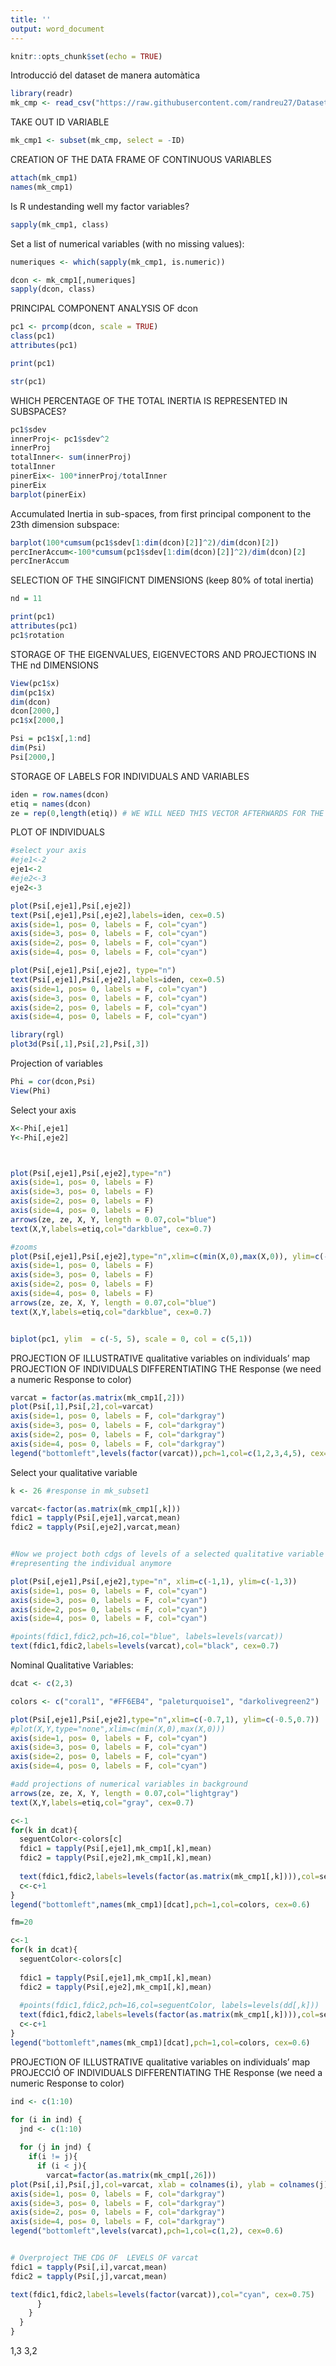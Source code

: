 ```yaml
---
title: ''
output: word_document
---
```


```r
knitr::opts_chunk$set(echo = TRUE)
```

Introducció del dataset de manera automàtica

```r
library(readr)
mk_cmp <- read_csv("https://raw.githubusercontent.com/randreu27/Dataset-ME/main/mksubset.csv")
```
TAKE OUT ID VARIABLE

```r
mk_cmp1 <- subset(mk_cmp, select = -ID)
```

CREATION OF THE DATA FRAME OF CONTINUOUS VARIABLES

```r
attach(mk_cmp1)
names(mk_cmp1)
```

Is R undestanding well my factor variables?

```r
sapply(mk_cmp1, class)
```

Set a list of numerical variables (with no missing values):

```r
numeriques <- which(sapply(mk_cmp1, is.numeric))

dcon <- mk_cmp1[,numeriques]
sapply(dcon, class)
```

PRINCIPAL COMPONENT ANALYSIS OF dcon

```r
pc1 <- prcomp(dcon, scale = TRUE)
class(pc1)
attributes(pc1)

print(pc1)

str(pc1)
```

WHICH PERCENTAGE OF THE TOTAL INERTIA IS REPRESENTED IN SUBSPACES?

```r
pc1$sdev
innerProj<- pc1$sdev^2 
innerProj
totalInner<- sum(innerProj)
totalInner
pinerEix<- 100*innerProj/totalInner
pinerEix
barplot(pinerEix)
```

Accumulated Inertia in sub-spaces, from first principal component to the 23th dimension subspace:

```r
barplot(100*cumsum(pc1$sdev[1:dim(dcon)[2]]^2)/dim(dcon)[2])
percInerAccum<-100*cumsum(pc1$sdev[1:dim(dcon)[2]]^2)/dim(dcon)[2]
percInerAccum
```

SELECTION OF THE SINGIFICNT DIMENSIONS (keep 80% of total inertia)

```r
nd = 11

print(pc1)
attributes(pc1)
pc1$rotation
```

STORAGE OF THE EIGENVALUES, EIGENVECTORS AND PROJECTIONS IN THE nd DIMENSIONS

```r
View(pc1$x)
dim(pc1$x)
dim(dcon)
dcon[2000,]
pc1$x[2000,]

Psi = pc1$x[,1:nd]
dim(Psi)
Psi[2000,]
```
STORAGE OF LABELS FOR INDIVIDUALS AND VARIABLES

```r
iden = row.names(dcon)
etiq = names(dcon)
ze = rep(0,length(etiq)) # WE WILL NEED THIS VECTOR AFTERWARDS FOR THE GRAPHICS
```

PLOT OF INDIVIDUALS

```r
#select your axis
#eje1<-2
eje1<-2
#eje2<-3
eje2<-3

plot(Psi[,eje1],Psi[,eje2])
text(Psi[,eje1],Psi[,eje2],labels=iden, cex=0.5)
axis(side=1, pos= 0, labels = F, col="cyan")
axis(side=3, pos= 0, labels = F, col="cyan")
axis(side=2, pos= 0, labels = F, col="cyan")
axis(side=4, pos= 0, labels = F, col="cyan")

plot(Psi[,eje1],Psi[,eje2], type="n")
text(Psi[,eje1],Psi[,eje2],labels=iden, cex=0.5)
axis(side=1, pos= 0, labels = F, col="cyan")
axis(side=3, pos= 0, labels = F, col="cyan")
axis(side=2, pos= 0, labels = F, col="cyan")
axis(side=4, pos= 0, labels = F, col="cyan")

library(rgl)
plot3d(Psi[,1],Psi[,2],Psi[,3])
```

Projection of variables

```r
Phi = cor(dcon,Psi)
View(Phi)
```

Select your axis

```r
X<-Phi[,eje1]
Y<-Phi[,eje2]



plot(Psi[,eje1],Psi[,eje2],type="n")
axis(side=1, pos= 0, labels = F)
axis(side=3, pos= 0, labels = F)
axis(side=2, pos= 0, labels = F)
axis(side=4, pos= 0, labels = F)
arrows(ze, ze, X, Y, length = 0.07,col="blue")
text(X,Y,labels=etiq,col="darkblue", cex=0.7)

#zooms
plot(Psi[,eje1],Psi[,eje2],type="n",xlim=c(min(X,0),max(X,0)), ylim=c(-0.7,1))
axis(side=1, pos= 0, labels = F)
axis(side=3, pos= 0, labels = F)
axis(side=2, pos= 0, labels = F)
axis(side=4, pos= 0, labels = F)
arrows(ze, ze, X, Y, length = 0.07,col="blue")
text(X,Y,labels=etiq,col="darkblue", cex=0.7)


biplot(pc1, ylim  = c(-5, 5), scale = 0, col = c(5,1))
```

PROJECTION OF ILLUSTRATIVE qualitative variables on individuals' map
PROJECTION OF INDIVIDUALS DIFFERENTIATING THE Response
(we need a numeric Response to color)

```r
varcat = factor(as.matrix(mk_cmp1[,2]))
plot(Psi[,1],Psi[,2],col=varcat)
axis(side=1, pos= 0, labels = F, col="darkgray")
axis(side=3, pos= 0, labels = F, col="darkgray")
axis(side=2, pos= 0, labels = F, col="darkgray")
axis(side=4, pos= 0, labels = F, col="darkgray")
legend("bottomleft",levels(factor(varcat)),pch=1,col=c(1,2,3,4,5), cex=0.6)
```

Select your qualitative variable

```r
k <- 26 #response in mk_subset1

varcat<-factor(as.matrix(mk_cmp1[,k]))
fdic1 = tapply(Psi[,eje1],varcat,mean)
fdic2 = tapply(Psi[,eje2],varcat,mean) 


#Now we project both cdgs of levels of a selected qualitative variable without
#representing the individual anymore

plot(Psi[,eje1],Psi[,eje2],type="n", xlim=c(-1,1), ylim=c(-1,3))
axis(side=1, pos= 0, labels = F, col="cyan")
axis(side=3, pos= 0, labels = F, col="cyan")
axis(side=2, pos= 0, labels = F, col="cyan")
axis(side=4, pos= 0, labels = F, col="cyan")

#points(fdic1,fdic2,pch=16,col="blue", labels=levels(varcat))
text(fdic1,fdic2,labels=levels(varcat),col="black", cex=0.7)
```

Nominal Qualitative Variables:

```r
dcat <- c(2,3)

colors <- c("coral1", "#FF6EB4", "paleturquoise1", "darkolivegreen2")

plot(Psi[,eje1],Psi[,eje2],type="n",xlim=c(-0.7,1), ylim=c(-0.5,0.7))
#plot(X,Y,type="none",xlim=c(min(X,0),max(X,0)))
axis(side=1, pos= 0, labels = F, col="cyan")
axis(side=3, pos= 0, labels = F, col="cyan")
axis(side=2, pos= 0, labels = F, col="cyan")
axis(side=4, pos= 0, labels = F, col="cyan")

#add projections of numerical variables in background
arrows(ze, ze, X, Y, length = 0.07,col="lightgray")
text(X,Y,labels=etiq,col="gray", cex=0.7)

c<-1
for(k in dcat){
  seguentColor<-colors[c]
  fdic1 = tapply(Psi[,eje1],mk_cmp1[,k],mean)
  fdic2 = tapply(Psi[,eje2],mk_cmp1[,k],mean)
  
  text(fdic1,fdic2,labels=levels(factor(as.matrix(mk_cmp1[,k]))),col=seguentColor, cex=0.6)
  c<-c+1
}
legend("bottomleft",names(mk_cmp1)[dcat],pch=1,col=colors, cex=0.6)

fm=20

c<-1
for(k in dcat){
  seguentColor<-colors[c]
  
  fdic1 = tapply(Psi[,eje1],mk_cmp1[,k],mean)
  fdic2 = tapply(Psi[,eje2],mk_cmp1[,k],mean) 
  
  #points(fdic1,fdic2,pch=16,col=seguentColor, labels=levels(dd[,k]))
  text(fdic1,fdic2,labels=levels(factor(as.matrix(mk_cmp1[,k]))),col=seguentColor, cex=0.6)
  c<-c+1
}
legend("bottomleft",names(mk_cmp1)[dcat],pch=1,col=colors, cex=0.6)


```
PROJECTION OF ILLUSTRATIVE qualitative variables on individuals' map
PROJECCIÓ OF INDIVIDUALS DIFFERENTIATING THE Response
(we need a numeric Response to color)

```r
ind <- c(1:10)

for (i in ind) {
  jnd <- c(1:10)
  
  for (j in jnd) {
    if(i != j){
      if (i < j){
        varcat=factor(as.matrix(mk_cmp1[,26]))
plot(Psi[,i],Psi[,j],col=varcat, xlab = colnames(i), ylab = colnames(j))
axis(side=1, pos= 0, labels = F, col="darkgray")
axis(side=3, pos= 0, labels = F, col="darkgray")
axis(side=2, pos= 0, labels = F, col="darkgray")
axis(side=4, pos= 0, labels = F, col="darkgray")
legend("bottomleft",levels(varcat),pch=1,col=c(1,2), cex=0.6)


# Overproject THE CDG OF  LEVELS OF varcat
fdic1 = tapply(Psi[,i],varcat,mean)
fdic2 = tapply(Psi[,j],varcat,mean) 

text(fdic1,fdic2,labels=levels(factor(varcat)),col="cyan", cex=0.75)
      }
    }
  }
}
```
1,3 3,2 
